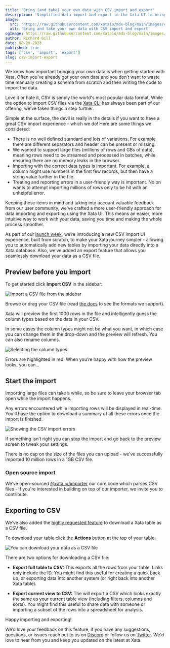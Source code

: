 ```yaml
---
title: 'Bring (and take) your own data with CSV import and export'
description: 'Simplified data import and export in the Xata UI to bring, manage, and retrieve your own data'
image:
  src: 'https://raw.githubusercontent.com/xataio/mdx-blog/main/images/csv-import-export-cover.jpg'
  alt: 'Bring and take your own data with CSV import and export'
ogImage: https://raw.githubusercontent.com/xataio/mdx-blog/main/images/csv-import-export-cover-og.jpg
author: Richard Gill
date: 08-28-2023
published: true
tags: ['csv', 'import', 'export']
slug: csv-import-export
---
```


We know how important bringing your own data is when getting started with Xata. Often you’ve already got your own data and you don’t want to waste time manually creating a schema from scratch and then writing the code to import the data.

Love it or hate it, CSV is simply the world's most popular data format. While the option to import CSV files via the [Xata CLI](/docs/csv-data/import-data#import-csv-data-with-the-cli) has always been part of our offering, we've taken things a step further.

Simple at the surface, the devil is really in the details if you want to have a great CSV import experience - which we do! Here are some things we considered:

- There is no well defined standard and lots of variations. For example there are different separators and header can be present or missing.
- We wanted to support large files (millions of rows and GBs of data), meaning rows need to be streamed and processed in batches, while ensuring there are no memory leaks in the browser.
- Importing with the correct data types is important. For example, a column might use numbers in the first few records, but then have a string value further in the file.
- Treating and reporting errors in a user-friendly way is important. No on wants to attempt importing millions of rows only to be hit with an unhelpful error.

Keeping these items in mind and taking into account valuable feedback from our user community, we've crafted a more user-friendly approach for data importing and exporting using the Xata UI. This means an easier, more intuitive way to work with your data, saving you time and making the whole process smoother.

As part of our [launch week](/blog/launch-week-august-2023), we’re introducing a new CSV import UI experience, built from scratch, to make your Xata journey simpler - allowing you to automatically add new tables by importing your data directly into a Xata database. Also, we’ve added an export feature that allows you seamlessly download your data as a CSV file.

## Preview before you import

To get started click **Import CSV** in the sidebar:

![Import a CSV file from the sidebar](/images/csv-import-sidebar.png)

Browse or drag your CSV file (read [the docs](/docs/csv-data/import-data#format-types) to see the formats we support).

Xata will preview the first 1000 rows in the file and intelligently guess the column types based on the data in your CSV.

In some cases the column types might not be what you want, in which case you can change them in the drop-down and the preview will refresh. You can also rename columns.

![Selecting the column types](/images/csv-import-column-name-type.png)

Errors are highlighted in red. When you’re happy with how the preview looks, you can...

## Start the import

Importing large files can take a while, so be sure to leave your browser tab open while the import happens.

Any errors encountered while importing rows will be displayed in real-time. You'll have the option to download a summary of all these errors once the import is finished.

![Showing the CSV import errors](/images/csv-import-errors.png)

If something isn’t right you can stop the import and go back to the preview screen to tweak your settings.

There is no cap on the size of the files you can upload - we’ve successfully imported 10 million rows in a 1GB CSV file.

### Open source import

We’ve open-sourced [@xata.io/importer](https://github.com/xataio/client-ts/tree/main/packages/importer) our core code which parses CSV files - if you're interested in building on top of our importer, we invite you to contribute.

## Exporting to CSV

We’ve also added the [highly requested feature](https://xata.canny.io/feature-requests/p/export-records-to-file) to download a Xata table as a CSV file.

To download your table click the **Actions** button at the top of your table:

![You can download your data as a CSV file](/images/csv-export-button.png)

There are two options for downloading a CSV file:

- **Export full table to CSV:** This exports all the rows from your table. Links only include the ID. You might find this useful for creating a quick back up, or exporting data into another system (or right back into another Xata table).

- **Export current view to CSV:** The will export a CSV which looks exactly the same as your current table view (including filters, columns and sorts). You might find this useful to share data with someone or importing a subset of the rows into a spreadsheet for analysis.

Happy importing and exporting!

We’d love your feedback on this feature, if you have any suggestions, questions, or issues reach out to us on [Discord](https://xata.io/discord) or follow us on [Twitter](https://twitter.com/xata). We'd love to hear from you and keep you updated on the latest at Xata.
